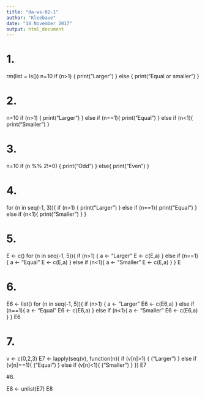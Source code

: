 ```yaml
---
title: "da-ws-02-1"
author: "Kleebaue"
date: "14 November 2017"
output: html_document
---
```


# 1.

rm(list = ls())
n=10
if (n>1) {
  print("Larger")
  } else {
  print("Equal or smaller")
}

# 2. 

n=10
if (n>1) {
  print("Larger")
} else if (n==1){
  print("Equal")
} else if (n<1){
  print("Smaller")
}

# 3. 

n=10
if (n %% 2!=0) {
  print("Odd")
} else{
  print("Even")
}

# 4. 

for (n in seq(-1, 3)){
if (n>1) {
  print("Larger")
} else if (n==1){
  print("Equal")
} else if (n<1){
  print("Smaller")
}
}

# 5.

E <- c() 
for (n in seq(-1, 5)){
  if (n>1) {
    a <- "Larger"
    E <- c(E,a)
  } else if (n==1){
    a <- "Equal"
    E <- c(E,a)
  } else if (n<1){
    a <- "Smaller"
    E <- c(E,a)
  } 
}
E

# 6. 

E6 <- list()
for (n in seq(-1, 5)){
  if (n>1) {
    a <- "Larger"
    E6 <- c(E6,a)
  } else if (n==1){
    a <- "Equal"
    E6 <- c(E6,a)
    } else if (n<1){
    a <- "Smaller"
    E6 <- c(E6,a)
  } 
}
E6

# 7.

v <- c(0,2,3)
E7 <- lapply(seq(v), function(n){
  if (v[n]>1) {
    ("Larger")
     } else if (v[n]==1){
    ("Equal")
  } else if (v[n]<1){
    ("Smaller")
  } 
})
E7

#8.

E8 <- unlist(E7)
E8
